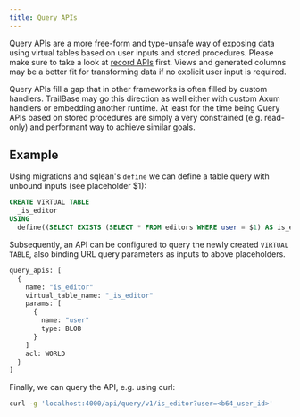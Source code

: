 ```yaml
---
title: Query APIs
---
```



Query APIs are a more free-form and type-unsafe way of exposing data using
virtual tables based on user inputs and stored procedures. Please make sure to
take a look at [record APIs](/documentation/apis/record_apis) first. Views and
generated columns may be a better fit for transforming data if no explicit user
input is required.

<Aside type="note" title="Note">
  Query APIs fill a gap that in other frameworks is often filled by custom
  handlers. TrailBase may go this direction as well either with custom Axum
  handlers or embedding another runtime. At least for the time being Query APIs
  based on stored procedures are simply a very constrained (e.g. read-only) and
  performant way to achieve similar goals.
</Aside>

## Example

Using migrations and sqlean's `define` we can define a table query with unbound
inputs (see placeholder $1):

```sql
CREATE VIRTUAL TABLE
  _is_editor
USING
  define((SELECT EXISTS (SELECT * FROM editors WHERE user = $1) AS is_editor));
```

Subsequently, an API can be configured to query the newly created `VIRTUAL
TABLE`, also binding URL query parameters as inputs to above placeholders.

```proto
query_apis: [
  {
    name: "is_editor"
    virtual_table_name: "_is_editor"
    params: [
      {
        name: "user"
        type: BLOB
      }
    ]
    acl: WORLD
  }
]
```

Finally, we can query the API, e.g. using curl:

```bash
curl -g 'localhost:4000/api/query/v1/is_editor?user=<b64_user_id>'
```
